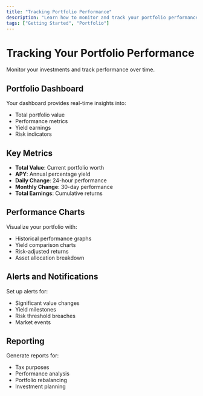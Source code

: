 ```yaml
---
title: "Tracking Portfolio Performance"
description: "Learn how to monitor and track your portfolio performance"
tags: ["Getting Started", "Portfolio"]
---
```


# Tracking Your Portfolio Performance

Monitor your investments and track performance over time.

## Portfolio Dashboard

Your dashboard provides real-time insights into:
- Total portfolio value
- Performance metrics
- Yield earnings
- Risk indicators

## Key Metrics

- **Total Value**: Current portfolio worth
- **APY**: Annual percentage yield
- **Daily Change**: 24-hour performance
- **Monthly Change**: 30-day performance
- **Total Earnings**: Cumulative returns

## Performance Charts

Visualize your portfolio with:
- Historical performance graphs
- Yield comparison charts
- Risk-adjusted returns
- Asset allocation breakdown

## Alerts and Notifications

Set up alerts for:
- Significant value changes
- Yield milestones
- Risk threshold breaches
- Market events

## Reporting

Generate reports for:
- Tax purposes
- Performance analysis
- Portfolio rebalancing
- Investment planning
